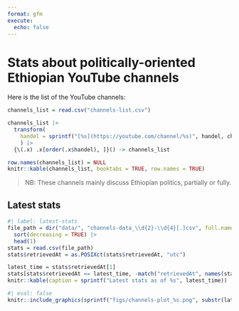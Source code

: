 ```yaml
---
format: gfm
execute:
  echo: false
---
```


# Stats about politically-oriented Ethiopian YouTube channels

Here is the list of the YouTube channels:

```r
channels_list = read.csv("channels-list.csv")

channels_list |>
  transform(
    handel = sprintf("[%s](https://youtube.com/channel/%s)", handel, channel_id)
    ) |>
  {\(.x) .x[order(.x$handel), ]}() -> channels_list

row.names(channels_list) = NULL
knitr::kable(channels_list, booktabs = TRUE, row.names = TRUE)
```

> NB: These channels mainly discuss Ethiopian politics, partially or fully.

## Latest stats

```r
#| label: latest-stats
file_path = dir("data/", "channels-data_\\d{2}-\\d{4}[.]csv", full.names = TRUE) |>
  sort(decreasing = TRUE) |>
  head(1)
stats = read.csv(file_path)
stats$retrievedAt = as.POSIXct(stats$retrievedAt, "utc")

latest_time = stats$retrievedAt[1]
stats[stats$retrievedAt == latest_time, -match("retrievedAt", names(stats))] |>
knitr::kable(caption = sprintf("Latest stats as of %s", latest_time))
```

```r
#| eval: false
knitr::include_graphics(sprintf("figs/channels-plot_%s.png", substr(latest_time, 1, 19)))
```
